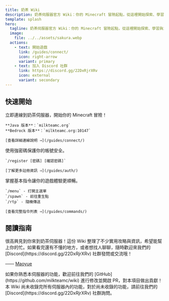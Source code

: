 ```yaml
---
title: 奶茶 Wiki
description: 奶茶伺服器官方 Wiki：你的 Minecraft 冒險起點，從這裡開始探索、學習與創造。
template: splash
hero:
  tagline: 奶茶伺服器官方 Wiki：你的 Minecraft 冒險起點，從這裡開始探索、學習與創造。
  image:
    file: ../../assets/sakura.webp
  actions:
    - text: 開始遊戲
      link: /guides/connect/
      icon: right-arrow
      variant: primary
    - text: 加入 Discord 社群
      link: https://discord.gg/22DxRjrXRv
      icon: external
      variant: secondary
---
```



## 快速開始

<CardGrid stagger>
  <Card title="連線到伺服器" icon="rocket">
    立即連線到奶茶伺服器，開始你的 Minecraft 冒險！
    
    **Java 版本**：`milkteamc.org`  
    **Bedrock 版本**：`milkteamc.org:10147`
    
    [查看詳細連線說明 →](/guides/connect/)
  </Card>
  
  <Card title="註冊帳號" icon="user">
    使用強密碼保護你的帳號安全。
    
    `/register [密碼] [確認密碼]`
    
    [了解更多註冊資訊 →](/guides/auth/)
  </Card>
  
  <Card title="基礎指令" icon="list-format">
    掌握基本指令讓你的遊戲體驗更順暢。
    
    `/menu` - 打開主選單  
    `/spawn` - 前往重生點  
    `/rtp` - 隨機傳送
    
    [查看完整指令列表 →](/guides/commands/)
  </Card>
</CardGrid>

## 閱讀指南

<Aside type="tip" title="歡迎來到奶茶伺服器！">
很高興見到你來到奶茶伺服器！這份 Wiki 整理了不少實用攻略與資訊，希望能幫上你的忙。如果看完還有不懂的地方，或者想找人聊聊，隨時歡迎來我們的 [Discord](https://discord.gg/22DxRjrXRv) 社群發問或交流哦！

—— [Maoyue](https://maoyue.tw)
</Aside>

<CardGrid>
  <Card title="參與貢獻" icon="github">
    如果你熟悉本伺服器的功能，歡迎前往我們的 [GitHub](https://github.com/milkteamc/wiki) 進行修改並開啟 PR，對本項目做出貢獻！
  </Card>
  
  <Card title="尋求幫助" icon="information">
    本 Wiki 尚未收錄完所有伺服器內的功能，對於尚未收錄的功能，請前往我們的 [Discord](https://discord.gg/22DxRjrXRv) 社群詢問。
  </Card>
</CardGrid>